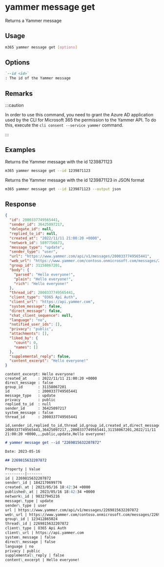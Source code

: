 
# yammer message get

Returns a Yammer message

## Usage

```sh
m365 yammer message get [options]
```

## Options

```md definition-list
`--id <id>`
: The id of the Yammer message
```

<Global />

## Remarks

:::caution

In order to use this command, you need to grant the Azure AD application used by the CLI for Microsoft 365 the permission to the Yammer API. To do this, execute the `cli consent --service yammer` command.

:::

## Examples

Returns the Yammer message with the id 1239871123

```sh
m365 yammer message get --id 1239871123
```

Returns the Yammer message with the id 1239871123 in JSON format

```sh
m365 yammer message get --id 1239871123 --output json
```

## Response

<Tabs>
  <TabItem value="JSON">

  ```json
  {
    "id": 2000337749565441,
    "sender_id": 36425097217,
    "delegate_id": null,
    "replied_to_id": null,
    "created_at": "2022/11/11 21:00:20 +0000",
    "network_id": 5897756673,
    "message_type": "update",
    "sender_type": "user",
    "url": "https://www.yammer.com/api/v1/messages/2000337749565441",
    "web_url": "https://www.yammer.com/contoso.onmicrosoft.com/messages/2000337749565441",
    "group_id": 31158067201,
    "body": {
      "parsed": "Hello everyone!",
      "plain": "Hello everyone!",
      "rich": "Hello everyone!"
    },
    "thread_id": 2000337749565441,
    "client_type": "O365 Api Auth",
    "client_url": "https://api.yammer.com",
    "system_message": false,
    "direct_message": false,
    "chat_client_sequence": null,
    "language": "no",
    "notified_user_ids": [],
    "privacy": "public",
    "attachments": [],
    "liked_by": {
      "count": 0,
      "names": []
    },
    "supplemental_reply": false,
    "content_excerpt": "Hello everyone!"
  }
  ```

  </TabItem>
  <TabItem value="Text">

  ```text
  content_excerpt: Hello everyone!
  created_at     : 2022/11/11 21:00:20 +0000
  direct_message : false
  group_id       : 31158067201
  id             : 2000337749565441
  message_type   : update
  privacy        : public
  replied_to_id  : null
  sender_id      : 36425097217
  system_message : false
  thread_id      : 2000337749565441
  ```

  </TabItem>
  <TabItem value="CSV">

  ```csv
  id,sender_id,replied_to_id,thread_id,group_id,created_at,direct_message,system_message,privacy,message_type,content_excerpt
  2000337749565441,36425097217,,2000337749565441,31158067201,2022/11/11 21:00:20 +0000,,,public,update,Hello everyone!
  ```

  </TabItem>
  <TabItem value="Markdown">

  ```md
  # yammer message get --id "2269815632207872"

  Date: 2023-05-16

  ## 2269815632207872

  Property | Value
  ---------|-------
  id | 2269815632207872
  sender\_id | 1842170699776
  created\_at | 2023/05/16 18:42:34 +0000
  published\_at | 2023/05/16 18:42:34 +0000
  network\_id | 98327945216
  message\_type | update
  sender\_type | user
  url | https://www.yammer.com/api/v1/messages/2269815632207872
  web\_url | https://www.yammer.com/contoso.onmicrosoft.com/messages/2269815632207872
  group\_id | 123412865024
  thread\_id | 2269815632207872
  client\_type | O365 Api Auth
  client\_url | https://api.yammer.com
  system\_message | false
  direct\_message | false
  language | no
  privacy | public
  supplemental\_reply | false
  content\_excerpt | Hello everyone!
  ```

  </TabItem>
</Tabs>

